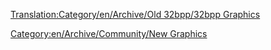 [[Translation:Category/en/Archive/Old 32bpp/32bpp Graphics]]
[[Category:en/Archive/Community/New Graphics]]